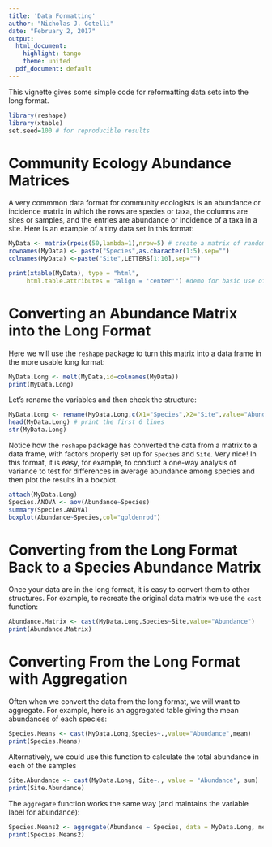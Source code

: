 ```yaml
---
title: 'Data Formatting'
author: "Nicholas J. Gotelli"
date: "February 2, 2017"
output:
  html_document:
    highlight: tango
    theme: united
  pdf_document: default
---
```


This vignette gives some simple code for reformatting data sets into the long format.
```r
library(reshape)
library(xtable)
set.seed=100 # for reproducible results
```


# Community Ecology Abundance Matrices

A very commmon data format for community ecologists is an abundance or incidence matrix in which the rows are species or taxa, the columns are sites or samples, and the entries are abundance or incidence of a taxa in a site. Here is an example of a tiny data set in this format:
```r
MyData <- matrix(rpois(50,lambda=1),nrow=5) # create a matrix of random integers, including some zeroes
rownames(MyData) <- paste("Species",as.character(1:5),sep="")
colnames(MyData) <-paste("Site",LETTERS[1:10],sep="")

print(xtable(MyData), type = "html",
     html.table.attributes = "align = 'center'") #demo for basic use of xtable package with html


```
# Converting an Abundance Matrix into the Long Format
Here we will use the `reshape` package to turn this matrix into a data frame in the more usable long format:

```r
MyData.Long <- melt(MyData,id=colnames(MyData))
print(MyData.Long)
```

Let's rename the variables and then check the structure:
```r
MyData.Long <- rename(MyData.Long,c(X1="Species",X2="Site",value="Abundance"))
head(MyData.Long) # print the first 6 lines
str(MyData.Long)
```

Notice how the `reshape` package has converted the data from a matrix to a data frame, with factors properly set up for `Species` and `Site`. Very nice! In this format, it is easy, for example, to conduct a one-way analysis of variance to test for differences in average abundance among species and then plot the results in a boxplot.
```r
attach(MyData.Long)
Species.ANOVA <- aov(Abundance~Species)
summary(Species.ANOVA)
boxplot(Abundance~Species,col="goldenrod")
```

# Converting from the Long Format Back to a Species Abundance Matrix
Once your data are in the long format, it is easy to convert them to other structures. For example, to recreate the original data matrix we use the `cast` function:
```r
Abundance.Matrix <- cast(MyData.Long,Species~Site,value="Abundance")
print(Abundance.Matrix)
```
# Converting From the Long Format with Aggregation
Often when we convert the data from the long format, we will want to aggregate. For example, here is an aggregated table giving the mean abundances of each species:
```r
Species.Means <- cast(MyData.Long,Species~.,value="Abundance",mean)
print(Species.Means)

```
Alternatively, we could use this function to calculate the total abundance in each of the samples
```r
Site.Abundance <- cast(MyData.Long, Site~., value = "Abundance", sum)
print(Site.Abundance)
```
The `aggregate` function works the same way (and maintains the variable label for abundance):
```r
Species.Means2 <- aggregate(Abundance ~ Species, data = MyData.Long, mean) 
print(Species.Means2)

```
